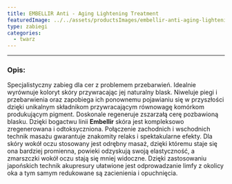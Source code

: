 ```yaml
---
title: EMBELLIR Anti - Aging Lightening Treatment
featuredImage: ../../assets/productsImages/embellir-anti-aging-lightening-treatment.png
type: zabiegi
categories:
  - twarz
---
```



<Embellir />

---

<h3>Opis:</h3>

Specjalistyczny zabieg dla cer z problemem przebarwień. Idealnie wyrównuje koloryt skóry przywracając jej naturalny blask. Niweluje piegi i przebarwienia oraz zapobiega ich ponownemu pojawianiu się w przyszłości dzięki unikalnym składnikom przywracającym równowagę komórkom produkującym pigment.
Doskonale regeneruje zszarzałą cerę pozbawioną blasku. Dzięki bogactwu linii **Embellir** skóra jest kompleksowo zregenerowana i odtoksyczniona. Połączenie zachodnich i wschodnich technik masażu gwarantuje znakomity relaks i spektakularne efekty. Dla skóry wokół oczu stosowany jest odrębny masaż, dzięki któremu staje się ona bardziej promienna, powieki odzyskują swoją elastyczność, a zmarszczki wokół oczu stają się mniej widoczne.
Dzięki zastosowaniu japońskich technik akupresury ułatwione jest odprowadzanie limfy z okolicy oka a tym samym redukowane są zacienienia i opuchnięcia.

